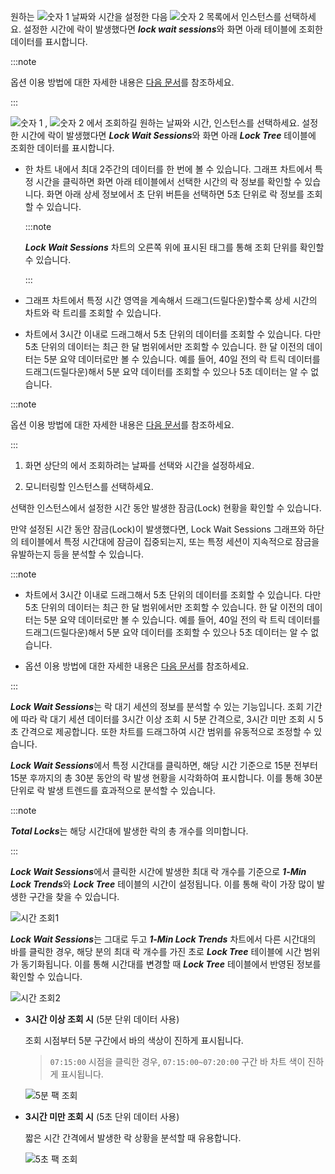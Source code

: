 <Title hashid="basicusage" level={props.level}>기본 사용 안내</Title>

<Xclude product="mssql"><ProdImg img='db-locktress-basic.png' desc='Lock tree' /></Xclude>

<InDoc product="mssql"><ImgLang img="db-locktress-basic-mssql-v2.png" desc="Lock tree" /></InDoc>

<Xclude product='postgresql,mysql,altibase,mssql,mssql-v1,cubrid,tibero,db2'>

원하는 ![숫자 1](/img/number-01.png) 날짜와 시간을 설정한 다음 ![숫자 2](/img/number-02.png) 목록에서 인스턴스를 선택하세요. 설정한 시간에 락이 발생했다면 ***lock wait sessions***와 화면 아래 테이블에 조회한 데이터를 표시합니다.

:::note

<Cmdname sid="time" className="uitext" /> 옵션 이용 방법에 대한 자세한 내용은 [다음 문서](usage-ui#timeselector)를 참조하세요.

:::

</Xclude>

<InDoc product='postgresql,mysql,altibase,cubrid'>

![숫자 1](/img/number-01.png) <Cmdname sid="time" className="uitext" />, ![숫자 2](/img/number-02.png) <Cmdname sid="instance" className="uitext" />에서 조회하길 원하는 날짜와 시간, 인스턴스를 선택하세요. 설정한 시간에 락이 발생했다면 ***Lock Wait Sessions***와 화면 아래 ***Lock Tree*** 테이블에 조회한 데이터를 표시합니다.

* 한 차트 내에서 최대 2주간의 데이터를 한 번에 볼 수 있습니다. 그래프 차트에서 특정 시간을 클릭하면 화면 아래 테이블에서 선택한 시간의 락 정보를 확인할 수 있습니다. 화면 아래 상세 정보에서 초 단위 버튼을 선택하면 5초 단위로 락 정보를 조회할 수 있습니다.

  :::note

  ***Lock Wait Sessions*** 차트의 오른쪽 위에 표시된 태그를 통해 조회 단위를 확인할 수 있습니다.

  :::

* 그래프 차트에서 특정 시간 영역을 계속해서 드래그(드릴다운)할수록 상세 시간의 차트와 락 트리를 조회할 수 있습니다.

* 차트에서 3시간 이내로 드래그해서 5초 단위의 데이터를 조회할 수 있습니다. 다만 5초 단위의 데이터는 최근 한 달 범위에서만 조회할 수 있습니다. 한 달 이전의 데이터는 5분 요약 데이터로만 볼 수 있습니다. 예를 들어, 40일 전의 락 트릭 데이터를 드래그(드릴다운)해서 5분 요약 데이터를 조회할 수 있으나 5초 데이터는 알 수 없습니다.

:::note

<Cmdname sid="time" className="uitext" /> 옵션 이용 방법에 대한 자세한 내용은 [다음 문서](usage-ui#timeselector)를 참조하세요.

:::

</InDoc>

<InDoc product="mssql,mssql-v1,tibero,db2">

1. 화면 상단의 <Cmdname sid="time" className="uitext" />에서 조회하려는 날짜를 선택와 시간을 설정하세요.

1. 모니터링할 인스턴스를 선택하세요. 

선택한 인스턴스에서 설정한 시간 동안 발생한 잠금(Lock) 현황을 확인할 수 있습니다.

만약 설정된 시간 동안 잠금(Lock)이 발생했다면, <UI>Lock Wait Sessions</UI> 그래프와 하단의 테이블에서 특정 시간대에 잠금이 집중되는지, 또는 특정 세션이 지속적으로 잠금을 유발하는지 등을 분석할 수 있습니다.

:::note

* 차트에서 3시간 이내로 드래그해서 5초 단위의 데이터를 조회할 수 있습니다. 다만 5초 단위의 데이터는 최근 한 달 범위에서만 조회할 수 있습니다. 한 달 이전의 데이터는 5분 요약 데이터로만 볼 수 있습니다. 예를 들어, 40일 전의 락 트릭 데이터를 드래그(드릴다운)해서 5분 요약 데이터를 조회할 수 있으나 5초 데이터는 알 수 없습니다.

* <Cmdname sid="time" className="uitext" /> 옵션 이용 방법에 대한 자세한 내용은 [다음 문서](usage-ui#timeselector)를 참조하세요.

:::

</InDoc>

<Title hashid="lockwaitsessions" level={props.level+1}><UI>Lock Wait Sessions</UI></Title>

***Lock Wait Sessions***는 락 대기 세션의 정보를 분석할 수 있는 기능입니다. 조회 기간에 따라 락 대기 세션 데이터를 3시간 이상 조회 시 5분 간격으로, 3시간 미만 조회 시 5초 간격으로 제공합니다. 또한 차트를 드래그하여 시간 범위를 유동적으로 조정할 수 있습니다.

<Title hashid="1minlocktrend" level={props.level+1}><UI>1-Min Lock Trends</UI></Title>

***Lock Wait Sessions***에서 특정 시간대를 클릭하면, 해당 시간 기준으로 15분 전부터 15분 후까지의 총 30분 동안의 락 발생 현황을 시각화하여 표시합니다. 이를 통해 30분 단위로 락 발생 트렌드를 효과적으로 분석할 수 있습니다. 

:::note 

***Total Locks***는 해당 시간대에 발생한 락의 총 개수를 의미합니다.

:::

<Title hashid="selecttimelocktree" level={props.level+1}>시간 조회</Title>

***Lock Wait Sessions***에서 클릭한 시간에 발생한 최대 락 개수를 기준으로 ***1-Min Lock Trends***와 ***Lock Tree*** 테이블의 시간이 설정됩니다. 이를 통해 락이 가장 많이 발생한 구간을 찾을 수 있습니다. 

![시간 조회1](/img/db-lock-tree-1-min-lock-trends2.png)

***Lock Wait Sessions***는 그대로 두고 ***1-Min Lock Trends*** 차트에서 다른 시간대의 바를 클릭한 경우, 해당 분의 최대 락 개수를 가진 초로 ***Lock Tree*** 테이블에 시간 범위가 동기화됩니다. 이를 통해 시간대를 변경할 때 ***Lock Tree*** 테이블에서 반영된 정보를 확인할 수 있습니다.

![시간 조회2](/img/db-lock-tree-1-min-lock-trends3.png)

* **3시간 이상 조회 시** (5분 단위 데이터 사용)

  조회 시점부터 5분 구간에서 바의 색상이 진하게 표시됩니다. 

  > `07:15:00` 시점을 클릭한 경우, `07:15:00~07:20:00` 구간 바 차트 색이 진하게 표시됩니다.

  ![5분 팩 조회](/img/db-lock-tree-1-min-lock-trends-5min.png)

* **3시간 미만 조회 시** (5초 단위 데이터 사용)

  짧은 시간 간격에서 발생한 락 상황을 분석할 때 유용합니다. 

  ![5초 팩 조회](/img/db-lock-tree-1-min-lock-trends-5sec.png)
